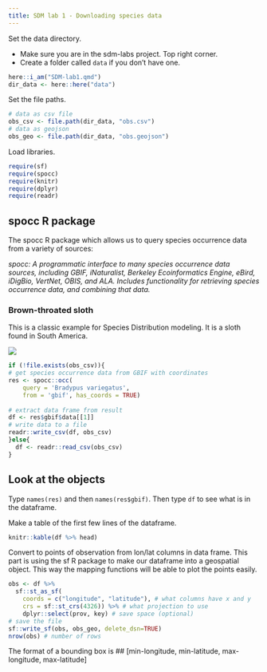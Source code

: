 ```yaml
---
title: SDM lab 1 - Downloading species data
---
```


Set the data directory.

* Make sure you are in the sdm-labs project. Top right corner.
* Create a folder called `data` if you don't have one.

```r
here::i_am("SDM-lab1.qmd")
dir_data <- here::here("data")
```

Set the file paths.
```r
# data as csv file
obs_csv <- file.path(dir_data, "obs.csv")
# data as geojson
obs_geo <- file.path(dir_data, "obs.geojson")
```

Load libraries.
```r
require(sf)
require(spocc)
require(knitr)
require(dplyr)
require(readr)
```

## spocc R package

The spocc R package which allows us to query species occurrence data from a variety of sources:

*spocc: A programmatic interface to many species occurrence data sources, including GBIF, iNaturalist, Berkeley Ecoinformatics Engine, eBird, iDigBio, VertNet, OBIS, and ALA. Includes functionality for retrieving species occurrence data, and combining that data.*

### Brown-throated sloth

This is a classic example for Species Distribution modeling. It is a sloth found in South America.

![](https://upload.wikimedia.org/wikipedia/commons/1/18/Bradypus.jpg)
```r
if (!file.exists(obs_csv)){
# get species occurrence data from GBIF with coordinates
res <- spocc::occ(
    query = 'Bradypus variegatus', 
    from = 'gbif', has_coords = TRUE)
  
# extract data frame from result
df <- res$gbif$data[[1]] 
# write data to a file
readr::write_csv(df, obs_csv)
}else{
  df <- readr::read_csv(obs_csv)
}
```
  
::: {.callout-tip}
## Look at the objects

Type `names(res)` and then `names(res$gbif)`. Then type `df` to see what is in the dataframe.
:::

Make a table of the first few lines of the dataframe.
```r
knitr::kable(df %>% head)
```

Convert to points of observation from lon/lat columns in data frame. This part is using the sf R package to make our dataframe into a geospatial object. This way the mapping functions will be able to plot the points easily.
```r
obs <- df %>% 
  sf::st_as_sf(
    coords = c("longitude", "latitude"), # what columns have x and y
    crs = sf::st_crs(4326)) %>% # what projection to use
    dplyr::select(prov, key) # save space (optional)
# save the file
sf::write_sf(obs, obs_geo, delete_dsn=TRUE)
nrow(obs) # number of rows
```


The format of a bounding box is
## [min-longitude, min-latitude, max-longitude, max-latitude]